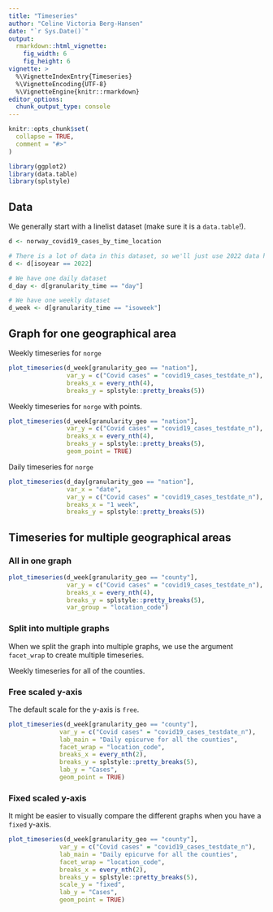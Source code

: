 ```yaml
---
title: "Timeseries"
author: "Celine Victoria Berg-Hansen"
date: "`r Sys.Date()`"
output:
  rmarkdown::html_vignette:
    fig_width: 6
    fig_height: 6
vignette: >
  %\VignetteIndexEntry{Timeseries}
  %\VignetteEncoding{UTF-8}
  %\VignetteEngine{knitr::rmarkdown}
editor_options: 
  chunk_output_type: console
---
```


```r
knitr::opts_chunk$set(
  collapse = TRUE,
  comment = "#>"
)
```


```r
library(ggplot2)
library(data.table)
library(splstyle)
```

## Data

We generally start with a linelist dataset (make sure it is a `data.table`!).

```r
d <- norway_covid19_cases_by_time_location

# There is a lot of data in this dataset, so we'll just use 2022 data here
d <- d[isoyear == 2022]

# We have one daily dataset
d_day <- d[granularity_time == "day"]

# We have one weekly dataset
d_week <- d[granularity_time == "isoweek"]
```

## Graph for one geographical area

Weekly timeseries for `norge`

```r
plot_timeseries(d_week[granularity_geo == "nation"], 
                var_y = c("Covid cases" = "covid19_cases_testdate_n"), 
                breaks_x = every_nth(4), 
                breaks_y = splstyle::pretty_breaks(5))
```

Weekly timeseries for `norge` with points.

```r
plot_timeseries(d_week[granularity_geo == "nation"], 
                var_y = c("Covid cases" = "covid19_cases_testdate_n"), 
                breaks_x = every_nth(4), 
                breaks_y = splstyle::pretty_breaks(5),
                geom_point = TRUE)
```

Daily timeseries for `norge`

```r
plot_timeseries(d_day[granularity_geo == "nation"], 
                var_x = "date",
                var_y = c("Covid cases" = "covid19_cases_testdate_n"), 
                breaks_x = "1 week", 
                breaks_y = splstyle::pretty_breaks(5))
```

## Timeseries for multiple geographical areas

### All in one graph

```r
plot_timeseries(d_week[granularity_geo == "county"], 
                var_y = c("Covid cases" = "covid19_cases_testdate_n"), 
                breaks_x = every_nth(4), 
                breaks_y = splstyle::pretty_breaks(5),
                var_group = "location_code")
```

### Split into multiple graphs

When we split the graph into multiple graphs, we use the argument `facet_wrap` to create multiple timeseries.

Weekly timeseries for all of the counties.

### Free scaled y-axis

The default scale for the y-axis is `free`.

```r
plot_timeseries(d_week[granularity_geo == "county"],
              var_y = c("Covid cases" = "covid19_cases_testdate_n"), 
              lab_main = "Daily epicurve for all the counties",
              facet_wrap = "location_code",
              breaks_x = every_nth(2), 
              breaks_y = splstyle::pretty_breaks(5),
              lab_y = "Cases",
              geom_point = TRUE)
```


### Fixed scaled y-axis

It might be easier to visually compare the different graphs when you have a `fixed` y-axis.

```r
plot_timeseries(d_week[granularity_geo == "county"],
              var_y = c("Covid cases" = "covid19_cases_testdate_n"), 
              lab_main = "Daily epicurve for all the counties",
              facet_wrap = "location_code",
              breaks_x = every_nth(2), 
              breaks_y = splstyle::pretty_breaks(5),
              scale_y = "fixed",
              lab_y = "Cases",
              geom_point = TRUE)
```


